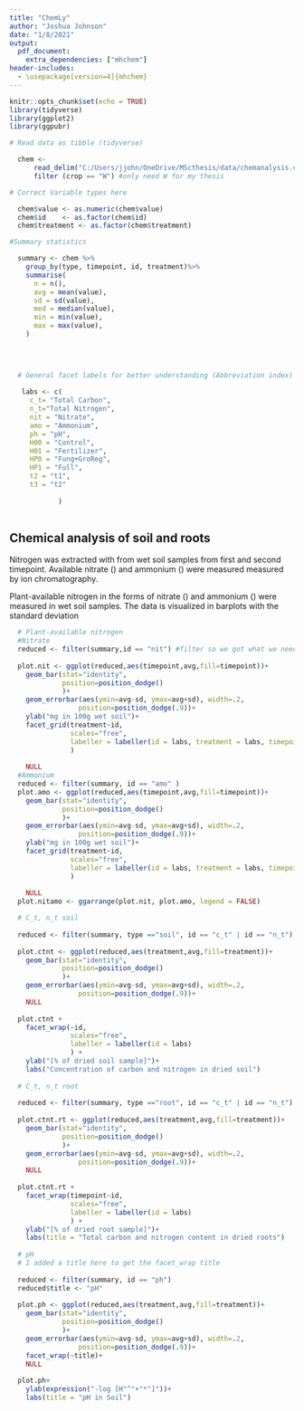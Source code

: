 ```yaml
---
title: "ChemLy"
author: "Joshua Johnson"
date: "1/8/2021"
output: 
  pdf_document:
    extra_dependencies: ["mhchem"]
header-includes:
  - \usepackage[version=4]{mhchem}
---
```


```r
knitr::opts_chunk$set(echo = TRUE)
library(tidyverse)
library(ggplot2)
library(ggpubr)
```

```r

# Read data as tibble (tidyverse)

  chem <- 
      read_delim("C:/Users/jjohn/OneDrive/MScthesis/data/chemanalysis.csv",",",) %>%
      filter (crop == "W") #only need W for my thesis

# Correct Variable types here 

  chem$value <- as.numeric(chem$value)
  chem$id    <- as.factor(chem$id)
  chem$treatment <- as.factor(chem$treatment)

#Summary statistics 

  summary <- chem %>%
    group_by(type, timepoint, id, treatment)%>%                     
    summarise(
      n = n(),
      avg = mean(value),
      sd = sd(value),
      med = median(value),
      min = min(value),
      max = max(value),
    )

  

  
  # General facet labels for better understanding (Abbreviation index)
  
   labs <- c(
     c_t= "Total Carbon",
     n_t="Total Nitrogen",
     nit = "Nitrate",
     amo = "Ammonium",
     ph = "pH",
     H00 = "Control",
     H01 = "Fertilizer",
     HP0 = "Fung+GroReg",
     HP1 = "Full",
     t2 = "t1",
     t3 = "t2"
     
            )
   
```


## Chemical analysis of soil and roots 

Nitrogen was extracted with \ce{KCl} from wet soil samples from first and second timepoint. Available nitrate (\ce{NO3-}) and ammonium (\ce{NH4+}) were measured measured by ion chromatography. 

Plant-available nitrogen in the forms of nitrate (\ce{NO3-}) and ammonium (\ce{NH4+}) were measured in wet soil samples. The data is visualized in barplots with the  standard deviation 

```r

  # Plant-available nitrogen
  #Nitrate
  reduced <- filter(summary,id == "nit") #filter so we got what we need
  
  plot.nit <- ggplot(reduced,aes(timepoint,avg,fill=timepoint))+
    geom_bar(stat="identity", 
             position=position_dodge()
             )+
    geom_errorbar(aes(ymin=avg-sd, ymax=avg+sd), width=.2,
                 position=position_dodge(.9))+
    ylab("mg in 100g wet soil")+
    facet_grid(treatment~id,
               scales="free",
               labeller = labeller(id = labs, treatment = labs, timepoint = labs)
               )
   
    NULL
  #Ammonium
  reduced <- filter(summary, id == "amo" )
  plot.amo <- ggplot(reduced,aes(timepoint,avg,fill=timepoint))+
    geom_bar(stat="identity", 
             position=position_dodge()
             )+
    geom_errorbar(aes(ymin=avg-sd, ymax=avg+sd), width=.2,
                 position=position_dodge(.9))+
    ylab("mg in 100g wet soil")+
    facet_grid(treatment~id,
               scales="free",
               labeller = labeller(id = labs, treatment = labs, timepoint = labs)
               )
   
    NULL
  plot.nitamo <- ggarrange(plot.nit, plot.amo, legend = FALSE)
```



```r

  
  
  # C_t, n_t soil
  
  reduced <- filter(summary, type =="soil", id == "c_t" | id == "n_t")
  
  plot.ctnt <- ggplot(reduced,aes(treatment,avg,fill=treatment))+
    geom_bar(stat="identity", 
             position=position_dodge()
             )+
    geom_errorbar(aes(ymin=avg-sd, ymax=avg+sd), width=.2,
                 position=position_dodge(.9))+
    NULL
  
  plot.ctnt + 
    facet_wrap(~id,
               scales="free",
               labeller = labeller(id = labs)
               ) +
    ylab("[% of dried soil sample]")+
    labs("Concentration of carbon and nitrogen in dried soil")
  
  # C_t, n_t root
  
  reduced <- filter(summary, type =="root", id == "c_t" | id == "n_t")
  
  plot.ctnt.rt <- ggplot(reduced,aes(treatment,avg,fill=treatment))+
    geom_bar(stat="identity", 
             position=position_dodge()
             )+
    geom_errorbar(aes(ymin=avg-sd, ymax=avg+sd), width=.2,
                 position=position_dodge(.9))+
    NULL
  
  plot.ctnt.rt + 
    facet_wrap(timepoint~id,
               scales="free",
               labeller = labeller(id = labs)
               ) +
    ylab("[% of dried root sample]")+
    labs(title = "Total carbon and nitrogen content in dried roots")
  
  # pH
  # I added a title here to get the facet_wrap title 
  
  reduced <- filter(summary, id == "ph")
  reduced$title <- "pH"
  
  plot.ph <- ggplot(reduced,aes(treatment,avg,fill=treatment))+
    geom_bar(stat="identity", 
             position=position_dodge()
             )+
    geom_errorbar(aes(ymin=avg-sd, ymax=avg+sd), width=.2,
                 position=position_dodge(.9))+
    facet_wrap(~title)+
    NULL
  
  plot.ph+
    ylab(expression("-log [H"^"+"*"]"))+
    labs(title = "pH in Soil")
  
```